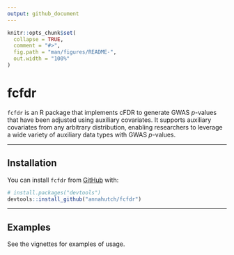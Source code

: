 ```yaml
---
output: github_document
---
```


<!-- README.md is generated from README.Rmd. Please edit that file -->

```r
knitr::opts_chunk$set(
  collapse = TRUE,
  comment = "#>",
  fig.path = "man/figures/README-",
  out.width = "100%"
)
```

# fcfdr

<!-- badges: start -->
<!-- badges: end -->

`fcfdr` is an R package that implements cFDR to generate GWAS $p$-values that have been adjusted using auxiliary covariates. It supports auxiliary covariates from any arbitrary distribution, enabling researchers to leverage a wide variety of auxiliary data types with GWAS $p$-values.

---

## Installation

You can install `fcfdr` from [GitHub](https://github.com/) with:

``` r
# install.packages("devtools")
devtools::install_github("annahutch/fcfdr")
```

---

## Examples

See the vignettes for examples of usage.
